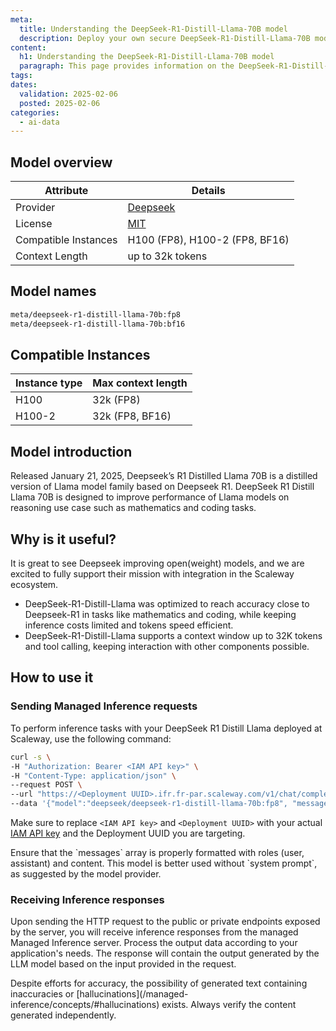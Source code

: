 ```yaml
---
meta:
  title: Understanding the DeepSeek-R1-Distill-Llama-70B model
  description: Deploy your own secure DeepSeek-R1-Distill-Llama-70B model with Scaleway Managed Inference. Privacy-focused, fully managed.
content:
  h1: Understanding the DeepSeek-R1-Distill-Llama-70B model
  paragraph: This page provides information on the DeepSeek-R1-Distill-Llama-70B model
tags:
dates:
  validation: 2025-02-06
  posted: 2025-02-06
categories:
  - ai-data
---
```


## Model overview

| Attribute       | Details                            |
|-----------------|------------------------------------|
| Provider        | [Deepseek](https://huggingface.co/deepseek-ai/DeepSeek-R1-Distill-Llama-70B)  |
| License        | [MIT](https://huggingface.co/datasets/choosealicense/licenses/blob/main/markdown/mit.md)  |
| Compatible Instances | H100 (FP8), H100-2 (FP8, BF16) |
| Context Length | up to 32k tokens |

## Model names

```bash
meta/deepseek-r1-distill-llama-70b:fp8
meta/deepseek-r1-distill-llama-70b:bf16
```

## Compatible Instances

| Instance type  | Max context length |
| ------------- |-------------|
| H100      | 32k (FP8) |
| H100-2      | 32k (FP8, BF16) |

## Model introduction

Released January 21, 2025, Deepseek’s R1 Distilled Llama 70B is a distilled version of Llama model family based on Deepseek R1.
DeepSeek R1 Distill Llama 70B is designed to improve performance of Llama models on reasoning use case such as mathematics and coding tasks.

## Why is it useful?

It is great to see Deepseek improving open(weight) models, and we are excited to fully support their mission with integration in the Scaleway ecosystem.

- DeepSeek-R1-Distill-Llama was optimized to reach accuracy close to Deepseek-R1 in tasks like mathematics and coding, while keeping inference costs limited and tokens speed efficient. 
- DeepSeek-R1-Distill-Llama supports a context window up to 32K tokens and tool calling, keeping interaction with other components possible.

## How to use it

### Sending Managed Inference requests

To perform inference tasks with your DeepSeek R1 Distill Llama deployed at Scaleway, use the following command:

```bash
curl -s \
-H "Authorization: Bearer <IAM API key>" \
-H "Content-Type: application/json" \
--request POST \
--url "https://<Deployment UUID>.ifr.fr-par.scaleway.com/v1/chat/completions" \
--data '{"model":"deepseek/deepseek-r1-distill-llama-70b:fp8", "messages":[{"role": "user","content": "There is a llama in my garden, what should I do?"}], "max_tokens": 500, "temperature": 0.7, "stream": false}'
```

Make sure to replace `<IAM API key>` and `<Deployment UUID>` with your actual [IAM API key](/iam/how-to/create-api-keys/) and the Deployment UUID you are targeting.

<Message type="note">
  Ensure that the `messages` array is properly formatted with roles (user, assistant) and content.
</Message>

<Message type="tip">
  This model is better used without `system prompt`, as suggested by the model provider.
</Message>

### Receiving Inference responses

Upon sending the HTTP request to the public or private endpoints exposed by the server, you will receive inference responses from the managed Managed Inference server. 
Process the output data according to your application's needs. The response will contain the output generated by the LLM model based on the input provided in the request.

<Message type="note">
  Despite efforts for accuracy, the possibility of generated text containing inaccuracies or [hallucinations](/managed-inference/concepts/#hallucinations) exists. Always verify the content generated independently.
</Message>
